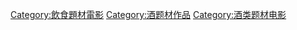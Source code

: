 [[Category:飲食題材電影|Category:飲食題材電影]]
[[Category:酒题材作品|Category:酒题材作品]]
[[Category:酒类题材电影|Category:酒类题材电影]]